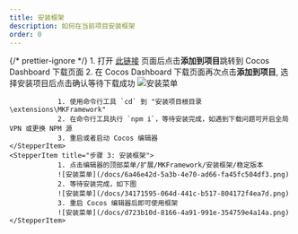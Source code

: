 ```yaml
---
title: 安装框架
description: 如何在当前项目安装框架
order: 0
---
```


{/* prettier-ignore */}
<Stepper>
	<StepperItem title="步骤 1: 在 Cocos 商店下载安装插件">
                1. 打开 [此链接](https://store.cocos.com/app/detail/6426) 页面后点击**添加到项目**跳转到 Cocos Dashboard 下载页面 
                2. 在 Cocos Dashboard 下载页面再次点击**添加到项目**, 选择安装项目后点击确认等待下载成功
	</StepperItem>
	<StepperItem title="步骤 2: 安装插件依赖的 NPM 包">
                ![安装菜单](/docs/4d607e16-4dbe-4007-90ec-965671ac076a.png)

    	        1. 使用命令行工具 `cd` 到 "安装项目根目录\extensions\MKFramework"
                2. 在命令行工具执行 `npm i`，等待安装完成，如遇到下载问题可开启全局 VPN 或更换 NPM 源
                3. 重启或者启动 Cocos 编辑器
    </StepperItem>
    <StepperItem title="步骤 3: 安装框架">
                1. 点击编辑器的顶部菜单/扩展/MKFramework/安装框架/稳定版本
                ![安装菜单](/docs/6a46e42d-5a3b-4e70-ad66-fa45fc504df3.png)
                2. 等待安装完成，如下图
                ![安装菜单](/docs/34171595-064d-441c-b517-804172f4ea7d.png)
                3. 重启 Cocos 编辑器后即可使用框架
                ![安装菜单](/docs/d723b10d-8166-4a91-991e-354759e4a14a.png)
    </StepperItem>

</Stepper>
